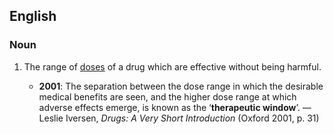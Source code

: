 ==English==
{{wikipedia}}
===Noun===
{{en-noun|head=[[therapeutic]] [[window]]}}

# {{pharmacology}} The range of [[doses]] of a drug which are effective without being harmful.
#*'''2001''': The separation between the dose range in which the desirable medical benefits are seen, and the higher dose range at which adverse effects emerge, is known as the ‘'''therapeutic window'''’. — Leslie Iversen, ''Drugs: A Very Short Introduction'' (Oxford 2001, p. 31)